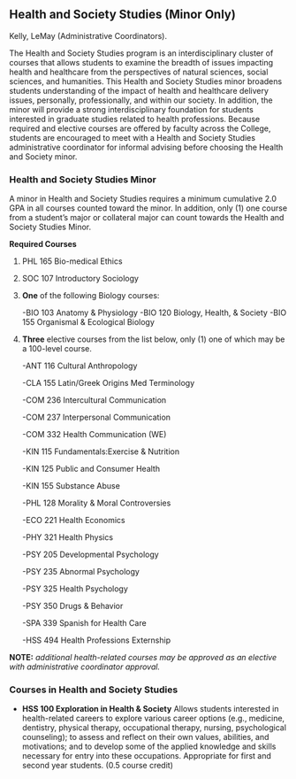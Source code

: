 ## Health and Society Studies (Minor Only) {#sec-health-and-society-studies}
Kelly, LeMay (Administrative Coordinators).

The Health and Society Studies program is an interdisciplinary cluster of courses that allows students to examine the breadth of issues impacting health and healthcare from the perspectives of natural sciences, social sciences, and humanities.  This Health and Society Studies minor broadens students understanding of the impact of health and healthcare delivery issues, personally, professionally, and within our society.  In addition, the minor will provide a strong interdisciplinary foundation for students interested in graduate studies related to health professions.   Because required and elective courses are offered by faculty across the College, students are encouraged to meet with a Health and Society Studies administrative coordinator for informal advising before choosing the Health and Society minor.

### Health and Society Studies Minor
A minor in Health and Society Studies requires a minimum cumulative 2.0 GPA in all courses counted toward the minor. In addition, only (1) one course from a student's major or collateral major can count towards the Health and Society Studies Minor.

**Required Courses**

1. PHL 165 Bio-medical Ethics
2. SOC 107 Introductory Sociology
3. **One** of the following Biology courses:

	-BIO 103 Anatomy & Physiology
	-BIO 120 Biology, Health, & Society
	-BIO 155 Organismal & Ecological Biology

4. **Three** elective courses from the list below, only (1) one of which may be a 100-level course.

	-ANT 116 Cultural Anthropology

	-CLA 155 Latin/Greek Origins Med Terminology

	-COM 236 Intercultural Communication

	-COM 237 Interpersonal Communication

	-COM 332 Health Communication (WE)

	-KIN 115 Fundamentals:Exercise & Nutrition

	-KIN 125 Public and Consumer Health

	-KIN 155 Substance Abuse

	-PHL 128 Morality & Moral Controversies

	-ECO 221 Health Economics

	-PHY 321 Health Physics

	-PSY 205 Developmental Psychology

	-PSY 235 Abnormal Psychology

	-PSY 325 Health Psychology

	-PSY 350 Drugs & Behavior

	-SPA 339 Spanish for Health Care

	-HSS 494 Health Professions Externship

**NOTE:** *additional health-related courses may be approved as an elective with administrative coordinator approval.*

### Courses in Health and Society Studies
- **HSS 100 Exploration in Health & Society**
  Allows students interested in health-related careers to explore various career options (e.g., medicine, dentistry, physical therapy, occupational therapy, nursing, psychological counseling); to assess and reflect on their own values, abilities, and motivations; and to develop some of the applied knowledge and skills necessary for entry into these occupations. Appropriate for first and second year students. (0.5 course credit) 











